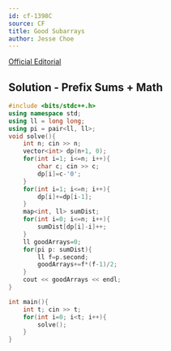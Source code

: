 ```yaml
---
id: cf-1398C
source: CF
title: Good Subarrays
author: Jesse Choe
---
```


[Official Editorial](https://codeforces.com/blog/entry/81506)

## Solution - Prefix Sums + Math

<LanguageSection>

<CPPSection>

```cpp
#include <bits/stdc++.h>
using namespace std;
using ll = long long;
using pi = pair<ll, ll>;
void solve(){
	int n; cin >> n;
	vector<int> dp(n+1, 0);
	for(int i=1; i<=n; i++){
		char c; cin >> c;
		dp[i]=c-'0';
	}
	for(int i=1; i<=n; i++){
		dp[i]+=dp[i-1];
	}
	map<int, ll> sumDist;
	for(int i=0; i<=n; i++){
		sumDist[dp[i]-i]++;
	}
	ll goodArrays=0;
	for(pi p: sumDist){
		ll f=p.second;
		goodArrays+=f*(f-1)/2;
	}
	cout << goodArrays << endl;
}

int main(){
	int t; cin >> t;
	for(int i=0; i<t; i++){
		solve();
	}
}
```

</CPPSection>

</LanguageSection>
